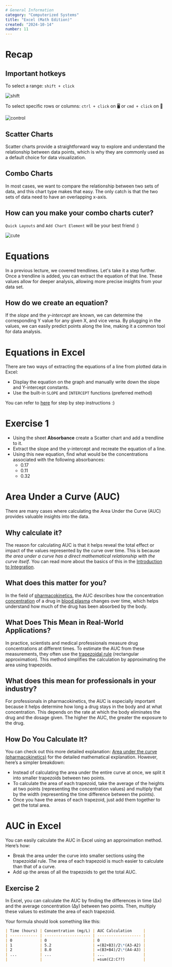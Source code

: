 ```yaml
---
# General Information
category: "Computerized Systems"
title: "Excel (Math Edition)"
created: "2024-10-14"
number: 11
---
```


# Recap

## Important hotkeys

To select a range: `shift + click`

![shift](./assets/shift.gif)

To select specific rows or columns: `ctrl + click` on 🖥️ or `cmd + click` on 🍎

![control](./assets/control.gif)

## Scatter Charts

Scatter charts provide a straightforward way to explore and understand the relationship between data points, which is why they are commonly used as a default choice for data visualization.

## Combo Charts

In most cases, we want to compare the relationship between two sets of data, and this chart type makes that easy. The only catch is that the two sets of data need to have an overlapping x-axis.

## How can you make your combo charts cuter?

`Quick Layouts` and `Add Chart Element` will be your best friend :)

![cute](./assets/cuter.gif)

# Equations

In a previous lecture, we covered trendlines. Let's take it a step further. Once a trendline is added, you can extract the equation of that line. These values allow for deeper analysis, allowing more precise insights from your data set.

## How do we create an equation?

If the _slope_ and the _y-intercept_ are known, we can determine the corresponding Y value for any given X, and vice versa. By plugging in the values, we can easily predict points along the line, making it a common tool for data analysis.

# Equations in Excel

There are two ways of extracting the equations of a line from plotted data in Excel:

- Display the equation on the graph and manually write down the slope and Y-intercept constants.
- Use the built-in `SLOPE` and `INTERCEPT` functions (preferred method)

You can refer to [here](https://www.ablebits.com/office-addins-blog/2019/01/16/excel-trendline-types-equations-formulas/) for step by step instructions :)

# Exercise 1

- Using the sheet **Absorbance** create a Scatter chart and add a trendline to it.
- Extract the slope and the y-intercept and recreate the equation of a line.
- Using this new equation, find what would be the concentrations associated with the following absorbances:
  - 0.17
  - 0.11
  - 0.32

# Area Under a Curve (AUC)

There are many cases where calculating the Area Under the Curve (AUC) provides valuable insights into the data.

## Why calculate it?

The reason for calculating AUC is that it helps reveal the total effect or impact of the values represented by the curve over time. This is because _the area under a curve has a direct mathematical relationship with the curve itself_. You can read more about the basics of this in the [Introduction to Integration](https://www.mathsisfun.com/calculus/integration-introduction.html).

## What does this matter for you?

In the field of [pharmacokinetics](https://en.wikipedia.org/wiki/Pharmacokinetics), the AUC describes how the concentration [concentration](https://en.wikipedia.org/wiki/Concentration) of a drug in [blood plasma](https://en.wikipedia.org/wiki/Blood_plasma) changes over time, which helps understand how much of the drug has been absorbed by the body.

## What Does This Mean in Real-World Applications?

In practice, scientists and medical professionals measure drug concentrations at different times. To estimate the AUC from these measurements, they often use the [trapezoidal rule](https://en.wikipedia.org/wiki/Trapezoidal_rule) (rectangular approximation). This method simplifies the calculation by approximating the area using trapezoids.

## What does this mean for professionals in your industry?

For professionals in pharmacokinetics, the AUC is especially important because it helps determine how long a drug stays in the body and at what concentration. This depends on the rate at which the body eliminates the drug and the dosage given. The higher the AUC, the greater the exposure to the drug.

## How Do You Calculate It?

You can check out this more detailed explanation: [Area under the curve (pharmacokinetics)](https://en.wikipedia.org/wiki/Area_under_the_curve_%28pharmacokinetics%29) for the detailed mathematical explanation. However, here’s a simpler breakdown:

- Instead of calculating the area under the entire curve at once, we split it into smaller trapezoids between two points.
- To calculate the area of each trapezoid, take the average of the heights at two points (representing the concentration values) and multiply that by the width (representing the time difference between the points).
- Once you have the areas of each trapezoid, just add them together to get the total area.

# AUC in Excel

You can easily calculate the AUC in Excel using an approximation method. Here’s how:

- Break the area under the curve into smaller sections using the trapezoidal rule. The area of each trapezoid is much easier to calculate than that of a curve.
- Add up the areas of all the trapezoids to get the total AUC.

## Exercise 2

In Excel, you can calculate the AUC by finding the differences in time (∆x) and the average concentration (∆y) between two points. Then, multiply these values to estimate the area of each trapezoid.

Your formula should look something like this:

```md
| Time (hours) | Concentration (mg/L) | AUC Calculation     |
| ------------ | -------------------- | ------------------- |
| 0            | 0                    | 0                   |
| 1            | 5.2                  | =(B2+B3)/2\*(A3-A2) |
| 2            | 8.0                  | =(B3+B4)/2\*(A4-A3) |
| ...          | ...                  | ...                 |
|              |                      | =sum(C2:C??)        |
```
